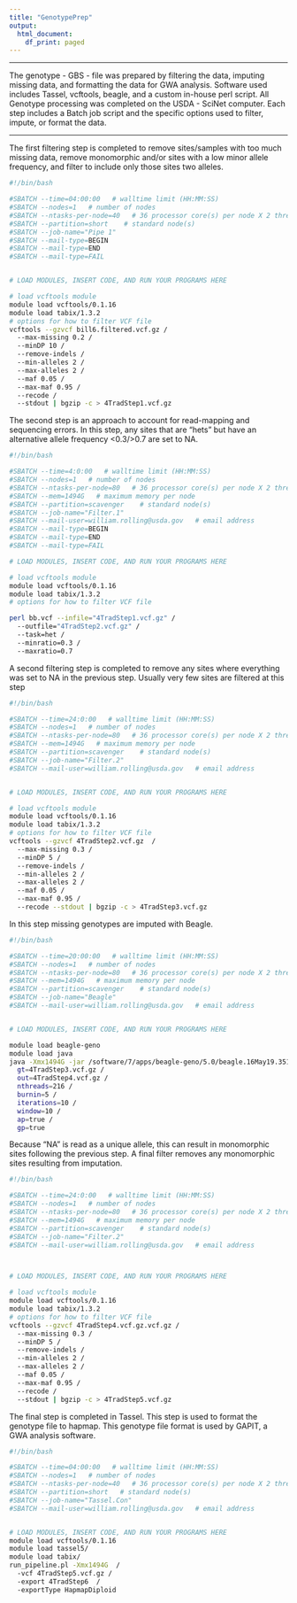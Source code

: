 ---
title: "GenotypePrep"
output:
  html_document:
    df_print: paged
---

_________________________________

The genotype - GBS - file was prepared by filtering the data, imputing missing data, and formatting the data for GWA analysis.
Software used includes Tassel, vcftools, beagle, and a custom in-house perl script. 
All Genotype processing was completed on the USDA - SciNet computer. Each step includes a Batch job script and the specific options used to filter, impute, or format the data. 

__________________________________

The first filtering step is completed to remove sites/samples with too much missing data, remove monomorphic and/or sites with a low minor allele frequency, and filter to include only those sites two alleles. 


```{bash, eval=FALSE}
#!/bin/bash

#SBATCH --time=04:00:00   # walltime limit (HH:MM:SS)
#SBATCH --nodes=1   # number of nodes
#SBATCH --ntasks-per-node=40   # 36 processor core(s) per node X 2 threads per core
#SBATCH --partition=short    # standard node(s)
#SBATCH --job-name="Pipe 1"
#SBATCH --mail-type=BEGIN
#SBATCH --mail-type=END
#SBATCH --mail-type=FAIL


# LOAD MODULES, INSERT CODE, AND RUN YOUR PROGRAMS HERE

# load vcftools module
module load vcftools/0.1.16
module load tabix/1.3.2
# options for how to filter VCF file
vcftools --gzvcf bill6.filtered.vcf.gz /
  --max-missing 0.2 /
  --minDP 10 /
  --remove-indels /
  --min-alleles 2 /
  --max-alleles 2 /
  --maf 0.05 /
  --max-maf 0.95 /
  --recode /
  --stdout | bgzip -c > 4TradStep1.vcf.gz
```

The second step is an approach to account for read-mapping and sequencing errors. In this step, any sites that are "hets" but have an alternative allele frequency <0.3/>0.7 are set to NA. 

```{bash, eval=FALSE}
#!/bin/bash

#SBATCH --time=4:0:00   # walltime limit (HH:MM:SS)
#SBATCH --nodes=1   # number of nodes
#SBATCH --ntasks-per-node=80   # 36 processor core(s) per node X 2 threads per core
#SBATCH --mem=1494G   # maximum memory per node
#SBATCH --partition=scavenger    # standard node(s)
#SBATCH --job-name="Filter.1"
#SBATCH --mail-user=william.rolling@usda.gov   # email address
#SBATCH --mail-type=BEGIN
#SBATCH --mail-type=END
#SBATCH --mail-type=FAIL

# LOAD MODULES, INSERT CODE, AND RUN YOUR PROGRAMS HERE

# load vcftools module
module load vcftools/0.1.16
module load tabix/1.3.2
# options for how to filter VCF file

perl bb.vcf --infile="4TradStep1.vcf.gz" /
  --outfile="4TradStep2.vcf.gz" /
  --task=het /
  --minratio=0.3 /
  --maxratio=0.7
```

A second filtering step is completed to remove any sites where everything was set to NA in the previous step. Usually very few sites are filtered at this step 


```{bash, eval=FALSE}
#!/bin/bash

#SBATCH --time=24:0:00   # walltime limit (HH:MM:SS)
#SBATCH --nodes=1   # number of nodes
#SBATCH --ntasks-per-node=80   # 36 processor core(s) per node X 2 threads per core
#SBATCH --mem=1494G   # maximum memory per node
#SBATCH --partition=scavenger    # standard node(s)
#SBATCH --job-name="Filter.2"
#SBATCH --mail-user=william.rolling@usda.gov   # email address


# LOAD MODULES, INSERT CODE, AND RUN YOUR PROGRAMS HERE

# load vcftools module
module load vcftools/0.1.16
module load tabix/1.3.2
# options for how to filter VCF file
vcftools --gzvcf 4TradStep2.vcf.gz  /
  --max-missing 0.3 /
  --minDP 5 /
  --remove-indels /
  --min-alleles 2 /
  --max-alleles 2 /
  --maf 0.05 /
  --max-maf 0.95 /
  --recode --stdout | bgzip -c > 4TradStep3.vcf.gz
```

In this step missing genotypes are imputed with Beagle. 

```{bash, eval=FALSE}
#!/bin/bash

#SBATCH --time=20:00:00   # walltime limit (HH:MM:SS)
#SBATCH --nodes=1   # number of nodes
#SBATCH --ntasks-per-node=80   # 36 processor core(s) per node X 2 threads per core
#SBATCH --mem=1494G   # maximum memory per node
#SBATCH --partition=scavenger    # standard node(s)
#SBATCH --job-name="Beagle"
#SBATCH --mail-user=william.rolling@usda.gov   # email address


# LOAD MODULES, INSERT CODE, AND RUN YOUR PROGRAMS HERE

module load beagle-geno
module load java
java -Xmx1494G -jar /software/7/apps/beagle-geno/5.0/beagle.16May19.351.jar /
  gt=4TradStep3.vcf.gz /
  out=4TradStep4.vcf.gz /
  nthreads=216 /   
  burnin=5 /     
  iterations=10 /    
  window=10 /    
  ap=true /    
  gp=true
```

Because "NA" is read as a unique allele, this can result in monomorphic sites following the previous step. A final filter removes any monomorphic sites resulting from imputation. 

```{bash, eval=FALSE}
#!/bin/bash

#SBATCH --time=24:0:00   # walltime limit (HH:MM:SS)
#SBATCH --nodes=1   # number of nodes
#SBATCH --ntasks-per-node=80   # 36 processor core(s) per node X 2 threads per core
#SBATCH --mem=1494G   # maximum memory per node
#SBATCH --partition=scavenger    # standard node(s)
#SBATCH --job-name="Filter.2"
#SBATCH --mail-user=william.rolling@usda.gov   # email address



# LOAD MODULES, INSERT CODE, AND RUN YOUR PROGRAMS HERE

# load vcftools module
module load vcftools/0.1.16
module load tabix/1.3.2
# options for how to filter VCF file
vcftools --gzvcf 4TradStep4.vcf.gz.vcf.gz /
  --max-missing 0.3 /
  --minDP 5 /
  --remove-indels /
  --min-alleles 2 /
  --max-alleles 2 /
  --maf 0.05 /
  --max-maf 0.95 /
  --recode /
  --stdout | bgzip -c > 4TradStep5.vcf.gz

```

The final step is completed in Tassel. This step is used to format the genotype file to hapmap. This genotype file format is used by GAPIT, a GWA analysis software.  

```{bash, eval=FALSE}
#!/bin/bash

#SBATCH --time=04:00:00   # walltime limit (HH:MM:SS)
#SBATCH --nodes=1   # number of nodes
#SBATCH --ntasks-per-node=40   # 36 processor core(s) per node X 2 threads per core
#SBATCH --partition=short   # standard node(s)
#SBATCH --job-name="Tassel.Con"
#SBATCH --mail-user=william.rolling@usda.gov   # email address


# LOAD MODULES, INSERT CODE, AND RUN YOUR PROGRAMS HERE
module load vcftools/0.1.16
module load tassel5/
module load tabix/
run_pipeline.pl -Xmx1494G  /
  -vcf 4TradStep5.vcf.gz /
  -export 4TradStep6  /
  -exportType HapmapDiploid
```

